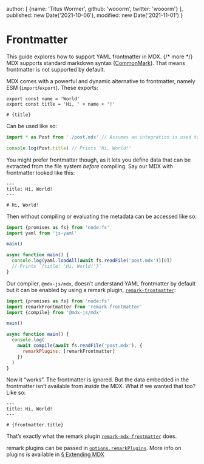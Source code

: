   author: [
    {name: 'Titus Wormer', github: 'wooorm', twitter: 'wooorm'}
  ],
  published: new Date('2021-10-06'),
  modified: new Date('2021-11-01')
}

# Frontmatter

This guide explores how to support YAML frontmatter in MDX. {/* more */}
MDX supports standard markdown syntax ([CommonMark][]).
That means frontmatter is not supported by default.

MDX comes with a powerful and dynamic alternative to frontmatter, namely ESM
(`import`/`export`).
These exports:

```mdx path="post.mdx"
export const name = 'World'
export const title = 'Hi, ' + name + '!'

# {title}
```

Can be used like so:

```js path="example.js"
import * as Post from './post.mdx' // Assumes an integration is used to compile MDX -> JS.

console.log(Post.title) // Prints 'Hi, World!'
```

You might prefer frontmatter though, as it lets you define data that can be
extracted from the file system *before* compiling.
Say our MDX with frontmatter looked like this:

```mdx path="post.mdx"
---
title: Hi, World!
---

# Hi, World!
```

Then without compiling or evaluating the metadata can be accessed like so:

```js path="example.js"
import {promises as fs} from 'node:fs'
import yaml from 'js-yaml'

main()

async function main() {
  console.log(yaml.loadAll(await fs.readFile('post.mdx'))[0])
  // Prints `{title: 'Hi, World!'}`
}
```

Our compiler, `@mdx-js/mdx`, doesn’t understand YAML frontmatter by default but
it can be enabled by using a remark plugin,
[`remark-frontmatter`][remark-frontmatter]:

```js path="example.js"
import {promises as fs} from 'node:fs'
import remarkFrontmatter from 'remark-frontmatter'
import {compile} from '@mdx-js/mdx'

main()

async function main() {
  console.log(
    await compile(await fs.readFile('post.mdx'), {
      remarkPlugins: [remarkFrontmatter]
    })
  )
}
```

Now it “works”.
The frontmatter is ignored.
But the data embedded in the frontmatter isn’t available from *inside* the MDX.
What if we wanted that too?
Like so:

```mdx path="post.mdx"
---
title: Hi, World!
---

# {frontmatter.title}
```

That’s exactly what the remark plugin
[`remark-mdx-frontmatter`][remark-mdx-frontmatter] does.

remark plugins can be passed in
[`options.remarkPlugins`][options-remark-plugins].
More info on plugins is available in [§ Extending MDX][extend]

[commonmark]: https://spec.commonmark.org/current/

[remark-frontmatter]: https://github.com/remarkjs/remark-frontmatter

[remark-mdx-frontmatter]: https://github.com/remcohaszing/remark-mdx-frontmatter

[options-remark-plugins]: /packages/mdx/#optionsremarkplugins

[extend]: /docs/extending-mdx/
